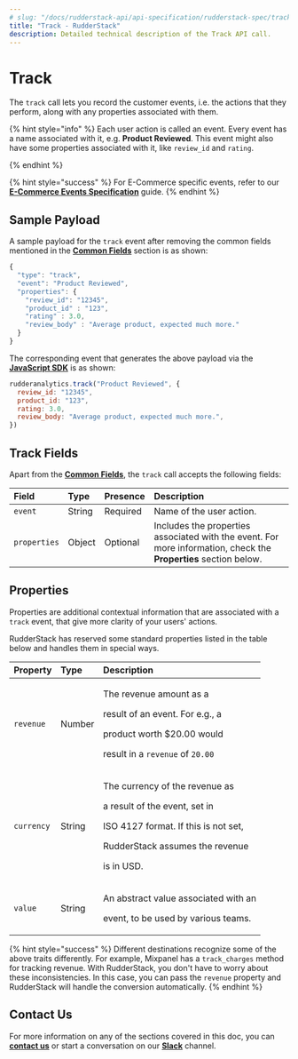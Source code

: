```yaml
---
# slug: "/docs/rudderstack-api/api-specification/rudderstack-spec/track"
title: "Track - RudderStack"
description: Detailed technical description of the Track API call.
---
```


# Track

The `track` call lets you record the customer events, i.e. the actions that they perform, along with any properties associated with them.

{% hint style="info" %}
Each user action is called an event. Every event has a name associated with it, e.g. **Product Reviewed**. This event might also have some properties associated with it, like `review_id` and `rating`.

{% endhint %}

{% hint style="success" %}
For E-Commerce specific events, refer to our [**E-Commerce Events
Specification**](../rudderstack-ecommerce-events-specification/) guide.
{% endhint %}

## Sample Payload

A sample payload for the `track` event after removing the common fields mentioned in the [**Common Fields**](common-fields.md) section is as shown:

```javascript
{
  "type": "track",
  "event": "Product Reviewed",
  "properties": {
    "review_id": "12345",
    "product_id" : "123",
    "rating" : 3.0,
    "review_body" : "Average product, expected much more."
  }
}
```

The corresponding event that generates the above payload via the [**JavaScript SDK**](../../../stream-sources/rudderstack-sdk-integration-guides/rudderstack-javascript-sdk/) is as shown:

```javascript
rudderanalytics.track("Product Reviewed", {
  review_id: "12345",
  product_id: "123",
  rating: 3.0,
  review_body: "Average product, expected much more.",
})
```

## Track Fields

Apart from the [**Common Fields**](common-fields.md), the `track` call accepts the following fields:

| **Field**    | **Type** | **Presence** | **Description**                                                                                                  |
| :----------- | :------- | :----------- | :--------------------------------------------------------------------------------------------------------------- |
| `event`      | String   | Required     | Name of the user action.                                                                                         |
| `properties` | Object   | Optional     | Includes the properties associated with the event. For more information, check the **Properties** section below. |

## Properties

Properties are additional contextual information that are associated with a `track` event, that give more clarity of your users' actions.

RudderStack has reserved some standard properties listed in the table below and handles them in special ways.

<table>
  <thead>
    <tr>
      <th style="text-align:left">
        <b>Property</b>
      </th>
      <th style="text-align:left">
        <b>Type</b>
      </th>
      <th style="text-align:left">
        <b>Description</b>
      </th>
    </tr>
  </thead>
  <tbody>
    <tr>
      <td style="text-align:left">
        <code>revenue</code>
      </td>
      <td style="text-align:left">Number</td>
      <td style="text-align:left">
        <p>The revenue amount as a</p>
        <p>result of an event. For e.g., a</p>
        <p>product worth $20.00 would</p>
        <p>
          result in a <code>revenue</code> of <code>20.00</code>
        </p>
      </td>
    </tr>
    <tr>
      <td style="text-align:left">
        <code>currency</code>
      </td>
      <td style="text-align:left">String</td>
      <td style="text-align:left">
        <p>The currency of the revenue as</p>
        <p>a result of the event, set in</p>
        <p>ISO 4127 format. If this is not set,</p>
        <p>RudderStack assumes the revenue</p>
        <p>is in USD.</p>
      </td>
    </tr>
    <tr>
      <td style="text-align:left">
        <code>value</code>
      </td>
      <td style="text-align:left">String</td>
      <td style="text-align:left">
        <p>An abstract value associated with an</p>
        <p>event, to be used by various teams.</p>
      </td>
    </tr>
  </tbody>
</table>

{% hint style="success" %}
Different destinations recognize some of the above traits differently. For
example, Mixpanel has a `track_charges` method for tracking revenue. With
RudderStack, you don't have to worry about these inconsistencies. In this
case, you can pass the `revenue` property and RudderStack will handle the
conversion automatically.
{% endhint %}

## Contact Us

For more information on any of the sections covered in this doc, you can [**contact us**](mailto:%20docs@rudderstack.com) or start a conversation on our [**Slack**](https://resources.rudderstack.com/join-rudderstack-slack) channel.
